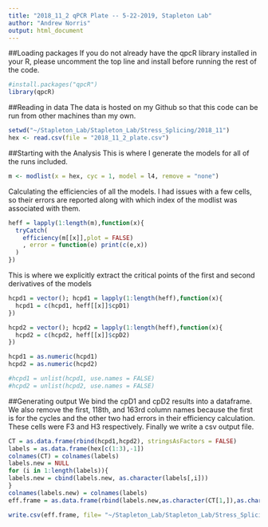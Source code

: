 ```yaml
---
title: "2018_11_2 qPCR Plate -- 5-22-2019, Stapleton Lab"
author: "Andrew Norris"
output: html_document
---
```

##Loading packages
If you do not already have the qpcR library installed in your R, please uncomment the top line and install before running the rest of the code.
```r
#install.packages("qpcR")
library(qpcR)
```
##Reading in data
The data is hosted on my Github so that this code can be run from other machines than my own.
```r
setwd("~/Stapleton_Lab/Stapleton_Lab/Stress_Splicing/2018_11")
hex <- read.csv(file = "2018_11_2_plate.csv")
```
##Starting with the Analysis
This is where I generate the models for all of the runs included. 
```r
m <- modlist(x = hex, cyc = 1, model = l4, remove = "none")
```
Calculating the efficiencies of all the models. I had issues with a few cells, so their errors are reported along with which index of the modlist was associated with them.
```r
heff = lapply(1:length(m),function(x){
  tryCatch(
    efficiency(m[[x]],plot = FALSE)
    , error = function(e) print(c(e,x))
  )
})
```
This is where we explicitly extract the critical points of the first and second derivatives of the models
```r
hcpd1 = vector(); hcpd1 = lapply(1:length(heff),function(x){
  hcpd1 = c(hcpd1, heff[[x]]$cpD1)
})

hcpd2 = vector(); hcpd2 = lapply(1:length(heff),function(x){
  hcpd2 = c(hcpd2, heff[[x]]$cpD2)
})

hcpd1 = as.numeric(hcpd1)
hcpd2 = as.numeric(hcpd2)

#hcpd1 = unlist(hcpd1, use.names = FALSE)
#hcpd2 = unlist(hcpd2, use.names = FALSE)
```
##Generating output
We bind the cpD1 and cpD2 results into a dataframe. We also remove the first, 118th, and 163rd column names because the first is for the cycles and the other two had errors in their efficiency calculation. These cells were F3 and H3 respectively. Finally we write a csv output file.
```r
CT = as.data.frame(rbind(hcpd1,hcpd2), stringsAsFactors = FALSE)
labels = as.data.frame(hex[c(1:3),-1])
colnames(CT) = colnames(labels)
labels.new = NULL
for (i in 1:length(labels)){
labels.new = cbind(labels.new, as.character(labels[,i]))
}
colnames(labels.new) = colnames(labels)
eff.frame = as.data.frame(rbind(labels.new,as.character(CT[1,]),as.character(CT[2,])))

write.csv(eff.frame, file= "~/Stapleton_Lab/Stapleton_Lab/Stress_Splicing/2018_11/2018_11_2_qPCR_Output.csv")
```